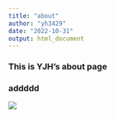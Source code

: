 ```yaml
---
title: "about"
author: "yh3429"
date: "2022-10-31"
output: html_document
---
```


### This is YJH's about page
### addddd

<img src="image/san.jpg" style="longth：80%"> 

